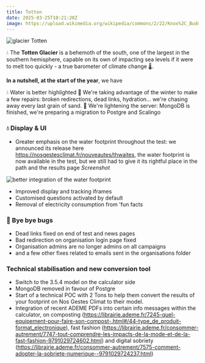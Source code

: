 ```yaml
---
title: Totten
date: 2025-03-25T10:21:20Z
image: https://upload.wikimedia.org/wikipedia/commons/2/22/Knox%2C_Budd_and_Sabrina_Coasts%2C_Antarctica.jpg
---
```


![glacier Totten](https://upload.wikimedia.org/wikipedia/commons/2/22/Knox%2C_Budd_and_Sabrina_Coasts%2C_Antarctica.jpg)

💧 The **Totten Glacier** is a behemoth of the south, one of the largest in the southern hemisphere, capable on its own of impacting sea levels if it were to melt too quickly - a true barometer of climate change 🌡️.

**In a nutshell, at the start of the year**, we have

💧 Water is better highlighted
🐛 We're taking advantage of the winter to make a few repairs: broken redirections, dead links, hydration... we're chasing away every last grain of sand.
🔧 We're lightening the server: MongoDB is finished, we're preparing a migration to Postgre and Scalingo

### 💧 Display & UI

- Greater emphasis on the water footprint throughout the test: we announced its release here https://nosgestesclimat.fr/nouveautes/thwaites, the water footprint is now available in the test, but we still had to give it its rightful place in the path and the results page *Screenshot*

![better integration of the water footprint](https://nosgestesclimat-prod.s3.fr-par.scw.cloud/cms/water_footprint_d288432ed8.png)

- Improved display and tracking iframes
- Customised questions activated by default
- Removal of electricity consumption from 'fun facts

### 🐛 Bye bye bugs

- Dead links fixed on end of test and news pages
- Bad redirection on organisation login page fixed
- Organisation admins are no longer admins on all campaigns
- and a few other fixes related to emails sent in the organisations folder

### Technical stabilisation and new conversion tool

- Switch to the 3.5.4 model on the calculator side
- MongoDB removed in favour of Postgre
- Start of a technical POC with 2 Tons to help them convert the results of your footprint on Nos Gestes Climat to their model.
- Integration of recent ADEME PDFs into certain info messages within the calculator, on composting (https://librairie.ademe.fr/7245-quel-equipement-pour-faire-son-compost-.html#/44-type_de_produit-format_electronique), fast fashion (https://librairie.ademe.fr/consommer-autrement/7747-tout-comprendre-les-impacts-de-la-mode-et-de-la-fast-fashion-9791029724602.html) and digital sobriety (https://librairie.ademe.fr/consommer-autrement/7575-comment-adopter-la-sobriete-numerique--9791029724237.html)